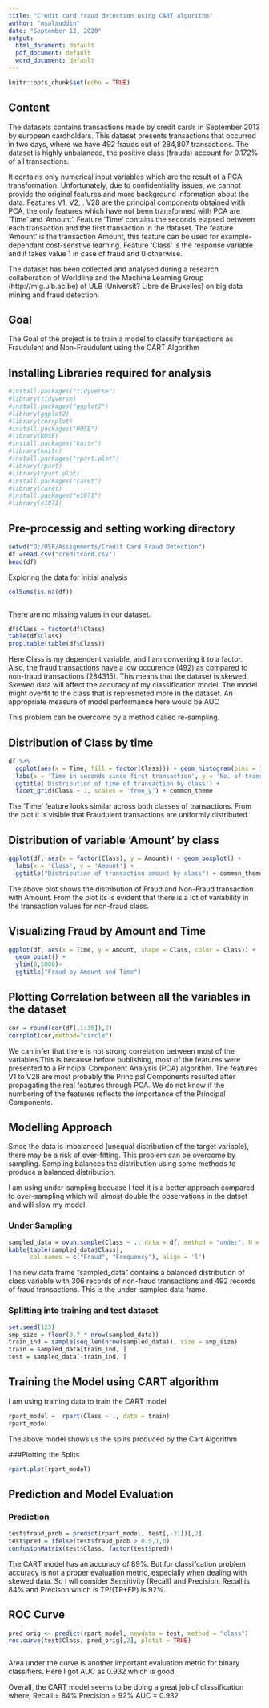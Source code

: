 ---
title: "Credit card fraud detection using CART algorithm"
author: "msalauddin"
date: "September 12, 2020"
output:
  html_document: default
  pdf_document: default
  word_document: default
---

```{r setup, include=FALSE}
knitr::opts_chunk$set(echo = TRUE)
```

## Content
The datasets contains transactions made by credit cards in September 2013 by european cardholders.
This dataset presents transactions that occurred in two days, where we have 492 frauds out of 284,807 transactions. The dataset is highly unbalanced, the positive class (frauds) account for 0.172% of all transactions.

It contains only numerical input variables which are the result of a PCA transformation. Unfortunately, due to confidentiality issues, we cannot provide the original features and more background information about the data. Features V1, V2, . V28 are the principal components obtained with PCA, the only features which have not been transformed with PCA are 'Time' and 'Amount'. Feature 'Time' contains the seconds elapsed between each transaction and the first transaction in the dataset. The feature 'Amount' is the transaction Amount, this feature can be used for example-dependant cost-senstive learning. Feature 'Class' is the response variable and it takes value 1 in case of fraud and 0 otherwise.

The dataset has been collected and analysed during a research collaboration of Worldline and the Machine Learning Group (http://mlg.ulb.ac.be) of ULB (Universit? Libre de Bruxelles) on big data mining and fraud detection.

## Goal
The Goal of the project is to train a model to classify transactions as Fraudulent and Non-Fraudulent using the CART Algorithm

## Installing Libraries required for analysis

```{r}
#install.packages("tidyverse")
#library(tidyverse)
#install.packages("ggplot2")
#library(ggplot2)
#library(corrplot)
#install.packages("ROSE")
#library(ROSE)
#install.packages("knitr")
#library(knitr)
#install.packages("rpart.plot")
#library(rpart)
#library(rpart.plot)
#install.packages("caret")
#library(caret)
#install.packages("e1071")
#library(e1071)
```

## Pre-processig and setting working directory

```{r}
setwd("D:/USF/Assignments/Credit Card Fraud Detection")
df =read.csv("creditcard.csv")
head(df)

```
Exploring the data for initial analysis

```{r}
colSums(is.na(df))



```
There are no missing values in our dataset.

```{r}
df$Class = factor(df$Class)
table(df$Class)
prop.table(table(df$Class))

```
Here Class is my dependent variable, and I am converting it to a factor.
Also, the fraud transactions have a low occurence (492) as compared to non-fraud transactions (284315).
This means that the dataset is skewed. Skewed data will affect the accuracy of my classification model. The model might overfit to the class that is represneted more in the dataset. An appropriate measure of model performance here would be AUC

This problem can be overcome by a method called re-sampling.


## Distribution of Class by time

```{r}
df %>%
  ggplot(aes(x = Time, fill = factor(Class))) + geom_histogram(bins = 100)+
  labs(x = 'Time in seconds since first transaction', y = 'No. of transactions') +
  ggtitle('Distribution of time of transaction by class') +
  facet_grid(Class ~ ., scales = 'free_y') + common_theme

```

The 'Time' feature looks similar across both classes of transactions. From the plot it is visible that Fraudulent transactions are uniformly distributed.


##  Distribution of variable 'Amount' by class

```{r}
ggplot(df, aes(x = factor(Class), y = Amount)) + geom_boxplot() + 
  labs(x = 'Class', y = 'Amount') +
  ggtitle("Distribution of transaction amount by class") + common_theme
```
The above plot shows the distribution of Fraud and Non-Fraud transaction with Amount. From the plot its is evident that there is a lot of variability in the transaction values for non-fraud class.


##  Visualizing Fraud by Amount and Time

```{r}
ggplot(df, aes(x = Time, y = Amount, shape = Class, color = Class)) +
  geom_point() +
  ylim(0,5000)+
  ggtitle("Fraud by Amount and Time")


```
## Plotting Correlation between all the variables in the dataset

```{r}
cor = round(cor(df[,1:30]),2)
corrplot(cor,method="circle")
```
We can infer that there is not strong correlation between most of the variables.This is because before publishing, most of the features were presented to a Principal Component Analysis (PCA) algorithm. The features V1 to V28 are most probably the Principal Components resulted after propagating the real features through PCA. We do not know if the numbering of the features reflects the importance of the Principal Components.

## Modelling Approach

Since the data is imbalanced (unequal distribution of the target variable), there may be a risk of over-fitting. This problem can be overcome by sampling.
Sampling balances the distribution using some methods to produce a balanced distribution.

I am using under-sampling becuase I feel it is a better approach compared to over-sampling which will almost double the observations in the datset and will slow my model.

### Under Sampling
```{r}
sampled_data = ovun.sample(Class ~ ., data = df, method = "under", N = 399*2)$data
kable(table(sampled_data$Class),
      col.names = c("Fraud", "Frequency"), align = 'l')
```
The new data frame "sampled_data" contains a balanced distribution of class variable with 306 records of non-fraud transactions and 492 records of fraud transactions. This is the under-sampled data frame.

### Splitting into training and test dataset

```{r}
set.seed(123)
smp_size = floor(0.7 * nrow(sampled_data))
train_ind = sample(seq_len(nrow(sampled_data)), size = smp_size)
train = sampled_data[train_ind, ]
test = sampled_data[-train_ind, ]

```

## Training the Model using CART algorithm
I am using training data to train the CART model

```{r}
rpart_model =  rpart(Class ~ ., data = train)
rpart_model
```
The above model shows us the splits produced by the Cart Algorithm

###Plotting the Splits

```{r}
rpart.plot(rpart_model)

```

## Prediction and Model Evaluation
### Prediction
```{r}
test$fraud_prob = predict(rpart_model, test[,-31])[,2]
test$pred = ifelse(test$fraud_prob > 0.5,1,0)
confusionMatrix(test$Class, factor(test$pred))

```
The CART model has an accuracy of 89%. But for classifcation problem accuracy is not a proper evaluation metric, especially when dealing with skewed data. So I wll consider Sensitivity (Recall) and Precision.
Recall is 84% and Precison which is TP/(TP+FP) is 92%.


## ROC Curve

```{r}
pred_orig <- predict(rpart_model, newdata = test, method = "class")
roc.curve(test$Class, pred_orig[,2], plotit = TRUE)



```
Area under the curve is another important evaluation metric for binary classifiers. Here I got AUC as 0.932 which is good.

Overall, the CART model seems to be doing a great job of classification where, 
Recall = 84%
Precision = 92%
AUC = 0.932